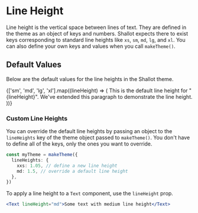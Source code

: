 
<Meta title="🎨 Theme / Line Height" />

# Line Height

Line height is the vertical space between lines of text. They are defined in the theme as an object of keys and numbers. Shallot expects there to exist keys corresponding to standard line heights like `xs`, `sm`, `md`, `lg`, and `xl`. You can also define your own keys and values when you call `makeTheme()`.

## Default Values

Below are the default values for the line heights in the Shallot theme.

<Canvas>
  <ShallotProvider>
    <Column maxUnitWidth={25}>
      {['sm', 'md', 'lg', 'xl'].map((lineHeight) => (
        <Text
          key={lineHeight}
          unitsAround={1}
          lineHeight={lineHeight}
          typeface="Body"
          fontSize="md"
        >
          This is the default line height for "{lineHeight}". We've extended
          this paragraph to demonstrate the line height.
        </Text>
      ))}
    </Column>
  </ShallotProvider>
</Canvas>

<br />

### Custom Line Heights

You can override the default line heights by passing an object to the `lineHeights` key of the theme object passed to `makeTheme()`. You don't have to define all of the keys, only the ones you want to override.

```ts
const myTheme = makeTheme({
  lineHeights: {
    xxs: 1.05, // define a new line height
    md: 1.5, // override a default line height
  },
})
```

To apply a line height to a `Text` component, use the `lineHeight` prop.

```jsx
<Text lineHeight="md">Some text with medium line height</Text>
```
